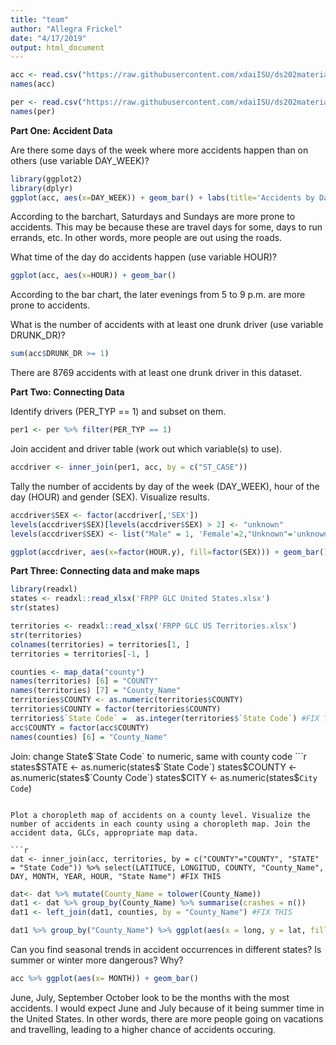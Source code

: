 ```yaml
---
title: "team"
author: "Allegra Frickel"
date: "4/17/2019"
output: html_document
---
```


```r
acc <- read.csv("https://raw.githubusercontent.com/xdaiISU/ds202materials/master/hwlabs/fars2017/accident.csv", stringsAsFactors = FALSE)
names(acc)
```

```r
per <- read.csv("https://raw.githubusercontent.com/xdaiISU/ds202materials/master/hwlabs/fars2017/person.csv", stringsAsFactors = FALSE)
names(per)
```

**Part One: Accident Data**

Are there some days of the week where more accidents happen than on others (use variable DAY_WEEK)?

```r
library(ggplot2)
library(dplyr)
ggplot(acc, aes(x=DAY_WEEK)) + geom_bar() + labs(title='Accidents by Day of the Week')
```

According to the barchart, Saturdays and Sundays are more prone to accidents. This may be because these are travel days for some, days to run errands, etc. In other words, more people are out using the roads.

What time of the day do accidents happen (use variable HOUR)?

```r
ggplot(acc, aes(x=HOUR)) + geom_bar()
```

According to the bar chart, the later evenings from 5 to 9 p.m. are more prone to accidents.

What is the number of accidents with at least one drunk driver (use variable DRUNK_DR)?

```r
sum(acc$DRUNK_DR >= 1)
```

There are 8769 accidents with at least one drunk driver in this dataset.


**Part Two: Connecting Data**

Identify drivers (PER_TYP == 1) and subset on them.

```r
per1 <- per %>% filter(PER_TYP == 1)
```

Join accident and driver table (work out which variable(s) to use).

```r
accdriver <- inner_join(per1, acc, by = c("ST_CASE"))
```

Tally the number of accidents by day of the week (DAY_WEEK), hour of the day (HOUR) and gender (SEX). Visualize results.

```r
accdriver$SEX <- factor(accdriver[,'SEX'])
levels(accdriver$SEX)[levels(accdriver$SEX) > 2] <- "unknown"
levels(accdriver$SEX) <- list("Male" = 1, 'Female'=2,"Unknown"='unknown')
```

```r
ggplot(accdriver, aes(x=factor(HOUR.y), fill=factor(SEX))) + geom_bar() + facet_grid(DAY_WEEK~SEX, scales="free", space="free") + xlab("Hour of the Day") + ylab("Number of Crashes") + ggtitle("Crashes of the Week by Hour and Sex") + guides(fill=guide_legend("SEX")) + scale_fill_discrete(name = "SEX", labels = c("Male","Female","Unknown"))
```


**Part Three: Connecting data and make maps**

```r
library(readxl)
states <- readxl::read_xlsx('FRPP GLC United States.xlsx')
str(states)
```

```r
territories <- readxl::read_xlsx('FRPP GLC US Territories.xlsx')
str(territories)
colnames(territories) = territories[1, ]
territories = territories[-1, ]
```

```r
counties <- map_data("county")
names(territories) [6] = "COUNTY"
names(territories) [7] = "County_Name"
territories$COUNTY <- as.numeric(territories$COUNTY)
territories$COUNTY = factor(territories$COUNTY)
territories$`State Code` =  as.integer(territories$`State Code`) #FIX THIS
acc$COUNTY = factor(acc$COUNTY)
names(counties) [6] = "County_Name"
```

Join:
change State$`State Code` to numeric, same with county code
```r
states$STATE <- as.numeric(states$`State Code`)
states$COUNTY <- as.numeric(states$`County Code`)
states$CITY <- as.numeric(states$`City Code`)
```

Plot a choropleth map of accidents on a county level. Visualize the number of accidents in each county using a choropleth map. Join the accident data, GLCs, appropriate map data.

```r
dat <- inner_join(acc, territories, by = c("COUNTY"="COUNTY", "STATE" = "State Code")) %>% select(LATITUCE, LONGITUD, COUNTY, "County_Name", DAY, MONTH, YEAR, HOUR, "State Name") #FIX THIS
```

```r
dat<- dat %>% mutate(County_Name = tolower(County_Name))
dat1 <- dat %>% group_by(County_Name) %>% summarise(crashes = n())
dat1 <- left_join(dat1, counties, by = "County_Name") #FIX THIS
```

```r
dat1 %>% group_by("County_Name") %>% ggplot(aes(x = long, y = lat, fill=crashes)) + geom_polygon(aes(group=group)) #FIX THIS
```

Can you find seasonal trends in accident occurrences in different states? Is summer or winter more dangerous? Why?

```r
acc %>% ggplot(aes(x= MONTH)) + geom_bar()
```

June, July, September October look to be the months with the most accidents. I would expect June and July because of it being summer time in the United States. In other words, there are more people going on vacations and travelling, leading to a higher chance of accidents occuring.
